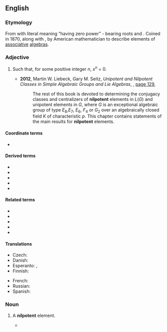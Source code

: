 ==English==
{{wikipedia}}

===Etymology===
From {{compound|en|nil|potent|t1=not any|t2=having power}} with literal meaning “having zero power” - bearing {{etyl|la|en}} roots {{m|la|nil}} and {{m|la|potens}}.
Coined in 1870, along with {{m|en|idempotent}}, by American mathematician {{w|Benjamin Peirce}} to describe elements of [[associative]] [[algebra]]s.

===Adjective===
{{en-adj|-}}

# {{lb|en|algebra|ring theory|of an [[element]] ''x'' of a [[semigroup]] or [[ring]]}} Such that, for some positive integer ''n'', ''x<sup>n</sup>'' = 0.
#* '''2012''', Martin W. Liebeck, Gary M. Seitz, ''Unipotent and Nilpotent Classes in Simple Algebraic Groups and Lie Algebras'', {{w|American Mathematical Society}}, [https://books.google.com.au/books?id=Th-CAwAAQBAJ&pg=PA129&dq=%22nilpotent+element%7Celements%22&hl=en&sa=X&ved=0ahUKEwj_tvaJ29_aAhWBgrwKHRTEDYMQ6AEILDAB#v=onepage&q=%22nilpotent%20element%7Celements%22&f=false page 129],
#*: The rest of this book is devoted to determining the conjugacy classes and centralizers of '''nilpotent''' elements in ''L''(''G'') and unipotent elements in ''G'', where ''G'' is an exceptional algebraic group of type ''E''<sub>8</sub>,''E''<sub>7</sub>, ''E''<sub>6</sub>, ''F''<sub>4</sub> or ''G''<sub>2</sub> over an algebraically closed field ''K'' of characteristic ''p''. This chapter contains statements of the main results for '''nilpotent''' elements.

====Coordinate terms====
* {{l|en|idempotent}}

====Derived terms====
* {{l|en|nilpotent algebra}}
* {{l|en|nilpotent ideal}}
* {{l|en|nilpotently}}
* {{l|en|nilpotent orbit}}
* {{l|en|nilpotent semigroup}}

====Related terms====
* {{l|en|nilpotence}}
* {{l|en|nilpotency}}
* {{l|en|idempotent}}
* {{l|en|nullipotent}}
* {{l|en|unipotent}}

====Translations====
{{trans-top|{algebra)}}
* Czech: {{t|cs|nilpotentní}}
* Danish: {{t|da|nilpotent}}
* Esperanto: {{t|eo|nilpotenta}}, {{t|eo|nulpotenca}}
* Finnish: {{t|fi|nilpotentti}}
{{trans-mid}}
* French: {{t+|fr|nilpotent}}
* Russian: {{t+|ru|нильпотент}}
* Spanish: {{t|es|nilpotente}}
{{trans-bottom}}

===Noun===
{{en-noun}}

# {{lb|en|algebra}} A '''nilpotent''' element.
#* {{quote-journal|en|year=2015|date=|author=Garret Sobczyk|title=Part I: Vector Analysis of Spinors|journal=arXiv|url=http://arxiv.org/abs/1507.06608|doi=|volume=|issue=|pages=
|passage=The so-called spinor algebra of C(2), the language of the quantum mechanics, is formulated in terms of the idempotents and '''nilpotents''' of the geometric algebra of space, including its beautiful representation on the Riemann sphere, and a new proof of the Heisenberg uncertainty principle.}}